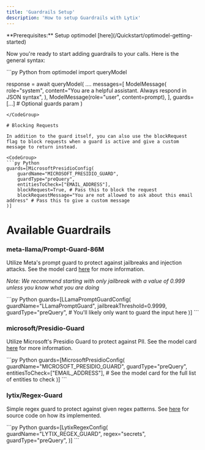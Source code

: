 ```yaml
---
title: 'Guardrails Setup'
description: 'How to setup Guardrails with Lytix'
---
```


<Info>
  **Prerequisites:** Setup optimodel [here](/Quickstart/optimodel-getting-started)
</Info>

Now you're ready to start adding guardrails to your calls. Here is the general syntax: 

<CodeGroup>
```py Python
from optimodel import queryModel

response = await queryModel(
    ....
    messages=[
        ModelMessage(
            role="system",
            content="You are a helpful assistant. Always respond in JSON syntax",
        ),
        ModelMessage(role="user", content=prompt),
    ],
    guards=[...] # Optional guards param
)
```
</CodeGroup>

# Blocking Requests

In addition to the guard itself, you can also use the blockRequest flag to block requests when a guard is active and give a custom message to return instead.

<CodeGroup>
```py Python
guards=[MicrosoftPresidioConfig(
    guardName="MICROSOFT_PRESIDIO_GUARD",
    guardType="preQuery",
    entitiesToCheck=["EMAIL_ADDRESS"],
    blockRequest=True, # Pass this to block the request
    blockRequestMessage="You are not allowed to ask about this email address" # Pass this to give a custom message
)]
```
</CodeGroup>

# Available Guardrails

### meta-llama/Prompt-Guard-86M

Utilize Meta's prompt guard to protect against jailbreaks and injection attacks. See the model card [here](https://huggingface.co/meta-llama/Prompt-Guard-86M) for more information.

_Note: We recommend starting with only jailbreak with a value of 0.999 unless you know what you are doing_

<CodeGroup>
```py Python
guards=[LLamaPromptGuardConfig(
    guardName="LLamaPromptGuard",
    jailbreakThreshold=0.9999,
    guardType="preQuery", # You'll likely only want to guard the input here
)]
```
</CodeGroup>



### microsoft/Presidio-Guard

Utilize Microsoft's Presidio Guard to protect against PII. See the model card [here](https://microsoft.github.io/presidio/) for more information.



<CodeGroup>
```py Python
guards=[MicrosoftPresidioConfig(
    guardName="MICROSOFT_PRESIDIO_GUARD",
    guardType="preQuery",
    entitiesToCheck=["EMAIL_ADDRESS"], # See the model card for the full list of entities to check
)]
```
</CodeGroup>


### lytix/Regex-Guard

Simple regex guard to protect against given regex patterns. See [here](https://github.com/Lytix-Labs/optimodel/blob/master/guardServer/src/optimodel_guard/Guards/RegexGuard.py#L54) for source code on how its implemented.




<CodeGroup>
```py Python
guards=[LytixRegexConfig(
    guardName="LYTIX_REGEX_GUARD",
    regex="secrets",
    guardType="preQuery",
)]
```
</CodeGroup>

